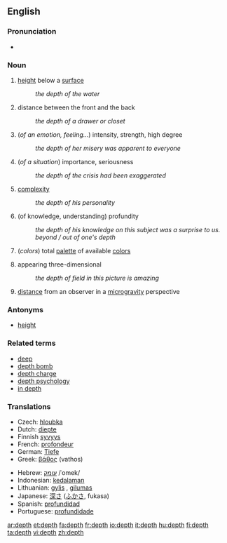 ==English==

===Pronunciation===
*{{audio|en-us-depth.ogg|Audio (US)}}

===Noun===
{{en-noun}}

# [[height]] below a [[surface]]
#: ''the depth of the water''
# distance between the front and the back
#: ''the depth of a drawer or closet''
# (''of an emotion, feeling..''.) intensity, strength, high degree
#: ''the depth of her misery was apparent to everyone''
# (''of a situation'') importance, seriousness
#: ''the depth of the crisis had been exaggerated''
# [[complexity]]
#: ''the depth of his personality''
# (of knowledge, understanding) profundity
#: ''the depth of his knowledge on this subject was a surprise to us.''
#: ''beyond / out of one's depth''
# (''colors'') total [[palette]] of available [[color]]s
# {{context|art|photography}} appearing three-dimensional
#: ''the depth of field in this picture is amazing''
# [[distance]] from an observer in a [[microgravity]] perspective


===Antonyms===
*[[height]]

===Related terms===
*[[deep]]
*[[depth bomb]]
*[[depth charge]]
*[[depth psychology]]
*[[in depth]]

===Translations===
{{trans-top|height below a surface}}
*Czech: [[hloubka]] {{f}}
*Dutch: [[diepte]] {{f}}
*Finnish [[syvyys]]
*French: [[profondeur]] {{f}}
*German: [[Tiefe]] {{f}}
*Greek: [[βάθος]] (vathos) {{n}}
{{trans-mid}}
*Hebrew: [[עומק]] /ʿomek/ {{m}}
*Indonesian: [[dalam|kedalaman]]
*Lithuanian: [[gylis]] {{m}}, [[gilumas]] {{m}}
*Japanese: [[深さ]] ([[ふかさ]], fukasa)
*Spanish: [[profundidad]] {{f}}
*Portuguese: [[profundidade]] {{f}}
{{trans-bottom}}

[[ar:depth]]
[[et:depth]]
[[fa:depth]]
[[fr:depth]]
[[io:depth]]
[[it:depth]]
[[hu:depth]]
[[fi:depth]]
[[ta:depth]]
[[vi:depth]]
[[zh:depth]]